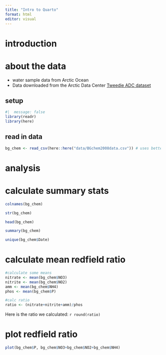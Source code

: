 ```yaml
---
title: "Intro to Quarto"
format: html
editor: visual
---
```


# introduction

# about the data

-   water sample data from Arctic Ocean
-   Data downloaded from the Arctic Data Center [Tweedie ADC dataset](https://arcticdata.io/catalog/view/doi:10.18739/A25T3FZ8X)

## setup

```r
#|  message: false
library(readr)
library(here)
```

## read in data

```r
bg_chem <- read_csv(here::here("data/BGchem2008data.csv")) # uses better default datatypes for each column, and better at reading in dates! here fct used within the here package... 
```

# analysis

# calculate summary stats

```r
colnames(bg_chem)

str(bg_chem)

head(bg_chem)

summary(bg_chem)

unique(bg_chem$Date)

```

# calculate mean redfield ratio

```r
#calculate some means
nitrate <- mean(bg_chem$NO3)
nitrite <- mean(bg_chem$NO2)
amm <- mean(bg_chem$NH4)
phos <- mean(bg_chem$P)

#calc ratio 
ratio <- (nitrate+nitrite+amm)/phos

```

Here is the ratio we calculated: `r round(ratio)`

# plot redfield ratio

```r
plot(bg_chem$P, bg_chem$NO3+bg_chem$NO2+bg_chem$NH4)
```



